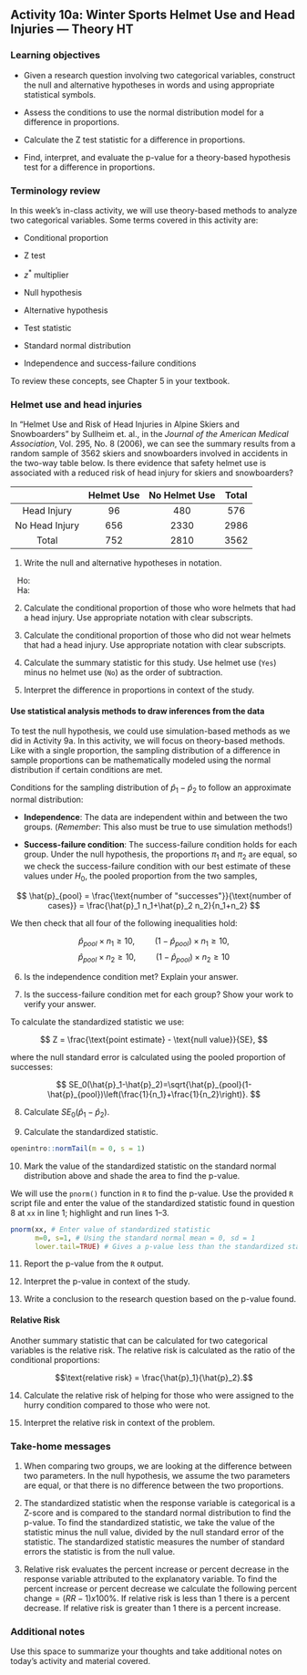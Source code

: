 ## Activity 10a:  Winter Sports Helmet Use and Head Injuries --- Theory HT

\setstretch{1}

### Learning objectives

* Given a research question involving two categorical variables, construct the null and alternative hypotheses
  in words and using appropriate statistical symbols.
  
* Assess the conditions to use the normal distribution model for a difference in proportions.

* Calculate the Z test statistic for a difference in proportions.

* Find, interpret, and evaluate the p-value for a theory-based hypothesis test for a difference in proportions.

### Terminology review
In this week's in-class activity, we will use theory-based methods to analyze two categorical variables. Some terms covered in this activity are:

* Conditional proportion

* Z test

* $z^*$ multiplier

* Null hypothesis

* Alternative hypothesis

* Test statistic

* Standard normal distribution

* Independence and success-failure conditions

To review these concepts, see Chapter 5 in your textbook.

### Helmet use and head injuries

In "Helmet Use and Risk of Head Injuries in Alpine Skiers and Snowboarders" by Sullheim et. al., in the *Journal of the American Medical Association*, Vol. 295, No. 8 (2006), we can see the summary results from a random sample of 3562 skiers and snowboarders involved in accidents in the two-way table below. Is there evidence that safety helmet use is associated with a reduced risk of head injury for skiers and snowboarders? 

|                | Helmet Use | No Helmet Use | Total |
|:--------------:|:----------:|:-------------:|:-----:|
| Head Injury    |     96     |      480      |  576  |
| No Head Injury |     656    |      2330     |  2986 |
| Total          |     752    |      2810     |  3562 |

\newpage 

1.  Write the null and alternative hypotheses in notation. 

|    Ho: 
\vspace{0.2in}

|    Ha:
\vspace{0.2in}

2.  Calculate the conditional proportion of those who wore helmets that had a head injury.  Use appropriate notation with clear subscripts.

\vspace{0.3in}

3. Calculate the conditional proportion of those who did not wear helmets that had a head injury.  Use appropriate notation with clear subscripts.
\vspace{0.3in}

4. Calculate the summary statistic for this study.  Use helmet use (`Yes`) minus no helmet use (`No`) as the order of subtraction.

\vspace{0.5in}

5. Interpret the difference in proportions in context of the study.
\vspace{0.8in}

#### Use statistical analysis methods to draw inferences from the data {-}

To test the null hypothesis, we could use simulation-based methods as we did in Activity 9a. In this activity, we will focus on theory-based methods.  Like with a single proportion, the sampling distribution of a difference in sample proportions can be mathematically modeled using the normal distribution if certain conditions are met.

Conditions for the sampling distribution of $\hat{p}_1-\hat{p}_2$ to follow an approximate normal distribution:

* **Independence**: The data are independent within and between the two groups. (*Remember*: This also must be true to use simulation methods!)

* **Success-failure condition**: The success-failure condition holds for each group.  Under the null hypothesis, the proportions $\pi_1$ and $\pi_2$ are equal, so we check the success-failure condition with our best estimate of these values under $H_0$, the pooled proportion from the two samples,

$$
\hat{p}_{pool} = \frac{\text{number of "successes"}}{\text{number of cases}} = \frac{\hat{p}_1 n_1+\hat{p}_2 n_2}{n_1+n_2}
$$
\newpage

We then check that all four of the following inequalities hold:

$$\hat{p}_{pool} \times n_1 \ge 10, \hspace{1cm} (1 - \hat{p}_{pool}) \times n_1 \geq 10,$$
$$\hat{p}_{pool} \times n_2 \ge 10, \hspace{1cm} (1 - \hat{p}_{pool}) \times n_2 \geq 10$$

\vspace{.1in}

6.  Is the independence condition met? Explain your answer.

\vspace{0.4in}

7. Is the success-failure condition met for each group?  Show your work to verify your answer.

\vspace{0.8in}

To calculate the standardized statistic we use: 

$$
Z = \frac{\text{point estimate} - \text{null value}}{SE},
$$

where the null standard error is calculated using the pooled proportion of successes:

$$
SE_0(\hat{p}_1-\hat{p}_2)=\sqrt{\hat{p}_{pool}(1-\hat{p}_{pool})\left(\frac{1}{n_1}+\frac{1}{n_2}\right)}.
$$


8. Calculate $SE_0(\hat{p}_1-\hat{p}_2)$.

\vspace{1in}

9. Calculate the standardized statistic.

\vspace{1in}

\newpage

```r
openintro::normTail(m = 0, s = 1)
```

10. Mark the value of the standardized statistic on the standard normal distribution above and shade the area to find the p-value.

\vspace{0.1in}

We will use the `pnorm()` function in `R` to find the p-value. Use the provided `R` script file and enter the value of the standardized statistic found in question 8 at `xx` in line 1; highlight and run lines 1--3.

```r
pnorm(xx, # Enter value of standardized statistic
      m=0, s=1, # Using the standard normal mean = 0, sd = 1
      lower.tail=TRUE) # Gives a p-value less than the standardized statistic
```
    

11.  Report the p-value from the `R` output.
\vspace{0.2in}


12.  Interpret the p-value in context of the study.

\vspace{0.5in}

13. Write a conclusion to the research question based on the p-value found.

\vspace{1in}

\newpage

#### Relative Risk {-}

Another summary statistic that can be calculated for two categorical variables is the relative risk.  The relative risk is calculated as the ratio of the conditional proportions:


$$\text{relative risk} = \frac{\hat{p}_1}{\hat{p}_2}.$$

14.  Calculate the relative risk of helping for those who were assigned to the hurry condition compared to those who were not.

\vspace{.8in}

15.  Interpret the relative risk in context of the problem.

\vspace{1in}


### Take-home messages

1.	When comparing two groups, we are looking at the difference between two parameters.  In the null hypothesis, we assume the two parameters are equal, or that there is no difference between the two proportions.  

2.  The standardized statistic when the response variable is categorical is a Z-score and is compared to the standard normal distribution to find the p-value.  To find the standardized statistic, we take the value of the statistic minus the null value, divided by the null standard error of the statistic.  The standardized statistic measures the number of standard errors the statistic is from the null value. 

3.  Relative risk evaluates the percent increase or percent decrease in the response variable attributed to the explanatory variable.  To find the percent increase or percent decrease we calculate the following $\text{percent change}=(RR - 1)x100\%$. If relative risk is less than 1 there is a percent decrease.  If relative risk is greater than 1 there is a percent increase.

### Additional notes

Use this space to summarize your thoughts and take additional notes on today's activity and material covered.

\newpage